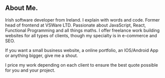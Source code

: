 ## About Me.

Irish software developer from Ireland. I explain with words and code. Former head of frontend at VSWare LTD. Passionate about JavaScript, React, Functional Programming and all things maths. I offer freelance work building websites for all types of clients, though my specialty is in e-commerce and SEO.

If you want a small business website, a online portfolio, an IOS/Android App or anything bigger, give me a shout.

I price my work depending on each client to ensure the best quote possible for you and your project.
